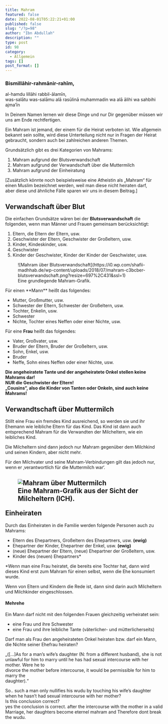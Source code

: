 ```yaml
---
title: Mahram
featured: false
date: 2022-08-01T05:22:21+01:00
published: false
slug: "/?p=98"
author: "Ibn Abdullah"
description: ""
type: post
id: 98
category:
  - Allgemein
tags: []
post_format: []
---
```


### Bismillāhir-rahmānir-rahīm,

al-hamdu lillāhi rabbil-ālamīn,  
was-salātu was-salāmu alā rasūlinā muhammadin wa alā ālihi wa sahbihi ajma’īn

In Deinem Namen lernen wir diese Dinge und nur Dir gegenüber müssen wir uns am Ende rechtfertigen.

Ein Mahram ist jemand, der einem für die Heirat verboten ist. Wie allgemein bekannt sein sollte, wird diese Unterteilung nicht nur in Fragen der Heirat gebraucht, sondern auch bei zahlreichen anderen Themen.

Grundsätzlich gibt es drei Kategorien von Mahrams:

1. Mahram aufgrund der Blutsverwandschaft
2. Mahram aufgrund der Verwandschaft über die Muttermilch
3. Mahram aufgrund der Einheiratung

\[Zusätzlich könnte noch beispielsweise eine Atheistin als „Mahram“ für einen Muslim bezeichnet werden, weil man diese nicht heiraten darf,  
aber diese und ähnliche Fälle sparen wir uns in diesem Beitrag.\]

## Verwandschaft über Blut

Die einfachen Grundsätze wären bei der **Blutsverwandschaft** die folgenden, wenn man Männer und Frauen gemeinsam berücksichtigt:

1. Eltern, die Eltern der Eltern, usw.
2. Geschwister der Eltern, Geschwister der Großeltern, usw.
3. Kinder, Kindeskinder, usw.
4. Geschwister
5. Kinder der Geschwister, Kinder der Kinder der Geschwister, usw.

<div class="wp-block-image wp-image-99 aligncenter">
  <figure class="">
    ![Mahram über
    Blutsverwandschaft](https://i0.wp.com/shafii-madhhab.de/wp-content/uploads/2018/07/mahram-c3bcber-blutsverwandschaft.png?resize=697%2C431&ssl=1)
    <figcaption>Eine grundlegende Mahram-Grafik.</figcaption>
  </figure>
</div>
Für einen **Mann** heißt das folgendes:

- Mutter, Großmutter, usw.
- Schwester der Eltern, Schwester der Großeltern, usw.
- Tochter, Enkelin, usw.
- Schwester
- Nichte, Tochter eines Neffen oder einer Nichte, usw.

Für eine **Frau** heißt das folgendes:

- Vater, Großvater, usw.
- Bruder der Eltern, Bruder der Großeltern, usw.
- Sohn, Enkel, usw.
- Bruder
- Neffe, Sohn eines Neffen oder einer Nichte, usw.

**Die angeheiratete Tante und der angeheiratete Onkel stellen keine Mahrams dar!**  
**NUR die Geschwister der Eltern!**  
**„Cousins“, also die Kinder von Tanten oder Onkeln, sind auch keine Mahrams!**

## Verwandtschaft über Muttermilch

Stillt eine Frau ein fremdes Kind ausreichend, so werden sie und ihr Ehemann wie leibliche Eltern für das Kind. Das Kind ist dann auch entsprechend Mahram für die Verwandten der Milcheltern, wie ein leibliches Kind.

Die Milcheltern sind dann jedoch nur Mahram gegenüber dem Milchkind und seinen Kindern, aber nicht mehr.

Für den Milchvater und seine Mahram-Verbindungen gilt das jedoch nur, wenn er ‚verantwortlich für die Muttermilch war‘.

## <div class="wp-block-image size-full wp-image-102 aligncenter"><figure class="">![Mahram über Muttermilch](https://i0.wp.com/shafii-madhhab.de/wp-content/uploads/2018/07/mahram-c3bcber-muttermilch.png?resize=697%2C316&ssl=1)<figcaption>Eine Mahram-Grafik aus der Sicht der Milcheltern (ICH).</figcaption></figure></div>Einheiraten

Durch das Einheiraten in die Familie werden folgende Personen auch zu Mahrams:

- Eltern des Ehepartners, Großeltern des Ehepartners, usw. **(ewig)**
- Ehepartner der Kinder, Ehepartner der Enkel, usw. **(ewig)**
- (neue) Ehepartner der Eltern, (neue) Ehepartner der Großeltern, usw.
- Kinder des (neuen) Ehepartners\*

\*Wenn man eine Frau heiratet, die bereits eine Tochter hat, dann wird dieses Kind erst zum Mahram für einen selbst, wenn die Ehe konsumiert wurde.

Wenn von Eltern und Kindern die Rede ist, dann sind darin auch Milcheltern und Milchkinder eingeschlossen.

#### Mehrehe

Ein Mann darf nicht mit den folgenden Frauen gleichzeitig verheiratet sein:

- eine Frau und ihre Schwester
- eine Frau und ihre leibliche Tante (väterlicher- und mütterlicherseits)

Darf man als Frau den angeheirateten Onkel heiraten bzw. darf ein Mann, die Nichte seiner Ehefrau heiraten?

„(\[…\]As for a man’s wife’s daughter (N: from a different husband), she is not  
 unlawful for him to marry until he has had sexual intercourse with her mother. Were he to  
 divorce the mother before intercourse, it would be permissible for him to marry the<span class="text_exposed_show">  
 daughter).“</span>

So.. such a man only nullifies his wudu by touching his wife’s daughter when he hasn’t had sexual intercourse with her mother?  
Is this conclusion correct?  
yes the conclusion is correct. after the intercourse with the mother in a valid Marriage, her daughters become eternel mahram and Therefore dont break the wudu.
